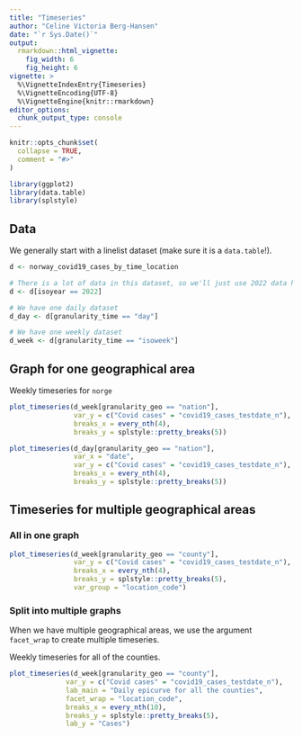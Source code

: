 ```yaml
---
title: "Timeseries"
author: "Celine Victoria Berg-Hansen"
date: "`r Sys.Date()`"
output:
  rmarkdown::html_vignette:
    fig_width: 6
    fig_height: 6
vignette: >
  %\VignetteIndexEntry{Timeseries}
  %\VignetteEncoding{UTF-8}
  %\VignetteEngine{knitr::rmarkdown}
editor_options: 
  chunk_output_type: console
---
```


```r
knitr::opts_chunk$set(
  collapse = TRUE,
  comment = "#>"
)
```


```r
library(ggplot2)
library(data.table)
library(splstyle)
```

## Data

We generally start with a linelist dataset (make sure it is a `data.table`!).

```r
d <- norway_covid19_cases_by_time_location

# There is a lot of data in this dataset, so we'll just use 2022 data here
d <- d[isoyear == 2022]

# We have one daily dataset
d_day <- d[granularity_time == "day"]

# We have one weekly dataset
d_week <- d[granularity_time == "isoweek"]
```

## Graph for one geographical area

Weekly timeseries for `norge`

```r
plot_timeseries(d_week[granularity_geo == "nation"], 
                var_y = c("Covid cases" = "covid19_cases_testdate_n"), 
                breaks_x = every_nth(4), 
                breaks_y = splstyle::pretty_breaks(5))
```


```r
plot_timeseries(d_day[granularity_geo == "nation"], 
                var_x = "date",
                var_y = c("Covid cases" = "covid19_cases_testdate_n"), 
                breaks_x = every_nth(4), 
                breaks_y = splstyle::pretty_breaks(5))
```


## Timeseries for multiple geographical areas

### All in one graph

```r
plot_timeseries(d_week[granularity_geo == "county"], 
                var_y = c("Covid cases" = "covid19_cases_testdate_n"), 
                breaks_x = every_nth(4), 
                breaks_y = splstyle::pretty_breaks(5),
                var_group = "location_code")
```


### Split into multiple graphs

When we have multiple geographical areas, we use the argument `facet_wrap` to create multiple timeseries.

Weekly timeseries for all of the counties.

```r
plot_timeseries(d_week[granularity_geo == "county"],
              var_y = c("Covid cases" = "covid19_cases_testdate_n"), 
              lab_main = "Daily epicurve for all the counties",
              facet_wrap = "location_code",
              breaks_x = every_nth(10), 
              breaks_y = splstyle::pretty_breaks(5),
              lab_y = "Cases")
```



